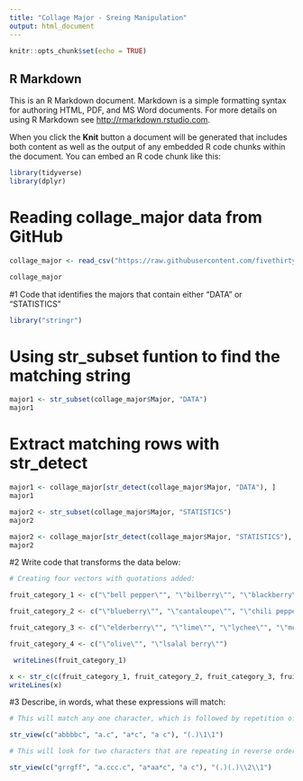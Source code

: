 ```yaml
---
title: "Collage Major - Sreing Manipulation"
output: html_document
---
```


```r
knitr::opts_chunk$set(echo = TRUE)
```

## R Markdown

This is an R Markdown document. Markdown is a simple formatting syntax for authoring HTML, PDF, and MS Word documents. For more details on using R Markdown see <http://rmarkdown.rstudio.com>.

When you click the **Knit** button a document will be generated that includes both content as well as the output of any embedded R code chunks within the document. You can embed an R code chunk like this:

```r
library(tidyverse)
library(dplyr)
```

# Reading collage_major data from GitHub

```r
collage_major <- read_csv("https://raw.githubusercontent.com/fivethirtyeight/data/master/college-majors/all-ages.csv")

collage_major
```
#1 Code that identifies the majors that contain either "DATA" or "STATISTICS"
```r
library("stringr")
```
# Using str_subset funtion to find the matching string
```r

major1 <- str_subset(collage_major$Major, "DATA")
major1
```
# Extract matching rows with str_detect
```r
major1 <- collage_major[str_detect(collage_major$Major, "DATA"), ]  
major1

```

```r
major2 <- str_subset(collage_major$Major, "STATISTICS")
major2
```

```r
major2 <- collage_major[str_detect(collage_major$Major, "STATISTICS"), ]  
major2
```
#2 Write code that transforms the data below:
```r
# Creating four vectors with quotations added:

fruit_category_1 <- c("\"bell pepper\"", "\"bilberry\"", "\"blackberry\"", "\"blood orange\"")

fruit_category_2 <- c("\"blueberry\"", "\"cantaloupe\"", "\"chili pepper\"", "\"cloudberry\"")

fruit_category_3 <- c("\"elderberry\"", "\"lime\"", "\"lychee\"", "\"mulberry\"")

fruit_category_4 <- c("\"olive\"", "\"lsalal berry\"")

```

```r
 writeLines(fruit_category_1)         
```

```r
x <- str_c(c(fruit_category_1, fruit_category_2, fruit_category_3, fruit_category_4), collapse = ", ")
writeLines(x)   
```
#3 Describe, in words, what these expressions will match:
```r
# This will match any one character, which is followed by repetition of same character

str_view(c("abbbbc", "a.c", "a*c", "a c"), "(.)\1\1")
```

```r
# This will look for two characters that are repeating in reverse order

str_view(c("grrgff", "a.ccc.c", "a*aa*c", "a c"), "(.)(.)\\2\\1")

```

```r

```

```r

```


